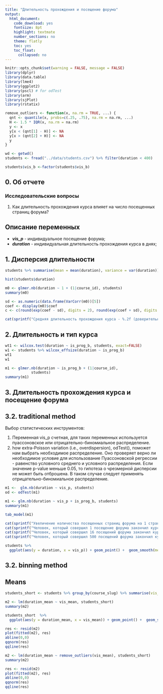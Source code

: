 ```yaml
---
title: "Длительность прохождения и посещение форума"
output:
  html_document:
    code_download: yes
    fontsize: 8pt
    highlight: textmate
    number_sections: no
    theme: flatly
    toc: yes
    toc_float:
      collapsed: no
---
```



```r
knitr::opts_chunk$set(warning = FALSE, message = FALSE)
library(dplyr)
library(data.table)
library(lme4)
library(ggplot2)
library(pscl) # for odTest
library(arm)
library(sjPlot)
library(rstatix)

remove_outliers <- function(x, na.rm = TRUE, ...) {
  qnt <- quantile(x, probs=c(.25, .75), na.rm = na.rm, ...)
  H <- 1.5 * IQR(x, na.rm = na.rm)
  y <- x
  y[x < (qnt[1] - H)] <- NA
  y[x > (qnt[2] + H)] <- NA
  y
}

```

```r
wd <- getwd()
students <- fread("../data/students.csv") %>% filter(duration < 400)

students$vis_b <-factor(students$vis_b)

```


## 0. Об отчете

### Исследовательские вопросы

  1. Как длительность прохождения курса влияет на число посещенных страниц форума?


## Описание переменных

  - ***vis_p*** - индивидуальное посещение форума;
  - ***duration*** - индивидуальная длительность прохождения курса в днях;

## 1.  Дисперсия длительности

```r
students %>% summarise(mean = mean(duration), variance = var(duration))
```
```r
hist(students$duration)
```

```r
m0 <- glmer.nb(duration ~ 1 + (1|course_id), students)
summary(m0)

```

```r
sd <- as.numeric(data.frame(VarCorr(m0))[5])
coef <- display(m0)$coef
c <- c(round(exp(coef - sd), digits = 2), round(exp(coef + sd), digits = 2))

```

```r

cat(sprintf("Средняя длительность прохождения курса - %.2f (доверительный интервал %.2f-%.2f, SD = %.2f) дней.", exp(coef), c[1] , c[2],  exp(sd)))
```

## 2. Длительность и тип курса 


```r
wt1 <- wilcox.test(duration ~ is_prog_b, students, exact=FALSE)
w1 <- students %>% wilcox_effsize(duration ~ is_prog_b)
wt1
w1
```


```r
m1 <- glmer.nb(duration ~ is_prog_b + (1|course_id),
            students)
summary(m1)


```

## 3. Длительность прохождения курса и посещение форума

## 3.2. traditional method

Выбор статистических инструментов:

  1. Переменная vis_p счетная, для таких переменных используется пуассоновское или отрицательно-биномиальное распределение.
  2. how extra-Poisson variation (i.e., overdispersion), odTest(), поможет нам выбрать необходимое распределение. Оно проверяет верно ли необходимое условие для использование Пуассоновской регрессии - равенство условного среднего и условного распределения. Если значение p-value меньше 0.05, то гипотеза о чрезмерной дисперсии не может быть отброшена. В таком случае следует применять отрицательно-биномиальное распределение.


```r
m1 <-  glm.nb(duration ~ vis_p, students)
od <- odTest(m1)

```

```r
m1 <- glm.nb(duration ~ vis_p + is_prog_b, students)
summary(m1)
```

```r
tab_model(m1)
```


```r
cat(sprintf("Увеличение количества посещенных страниц форума на 1 страницу удлиняет ожидаемое прохождение курса на %.3f дней.\n", exp(m1$coefficients[2])))
cat(sprintf("Человек, который совершил 1 посещение форума закончил курс за %.2f дней.\n", (exp(m1$coefficients[1] + m1$coefficients[2]* 1))))
cat(sprintf("Человек, который совершил 16 посещений форума закончил курс за %.2f дней.\n", (exp(m1$coefficients[1] + m1$coefficients[2]* 16))))
cat(sprintf("Человек, который совершил 500 посещений форума закончил курс за %.2f дней.\n ", (exp(m1$coefficients[1] + m1$coefficients[2]* 500))))

```


```r
students %>% 
  ggplot(aes(y = duration, x = vis_p)) + geom_point() +  geom_smooth(method="glm.nb", color = "red") + ggtitle("Влияние посещения форума на длительность прохождения курса") + labs(x="Посещенные страницы", y = "Дни") +  theme(plot.title = element_text(hjust = 0.5))
```

## 3.2. binning method

## Means

```r
students_short <- students %>% group_by(course_slug) %>% summarise(vis_mean = round(mean(vis_p, na.rm =TRUE)), duration_mean = round(mean(duration, na.rm =TRUE), digits = 2), is_prog_b = is_prog_b[1])
```

```r
m2 <- lm(duration_mean ~ vis_mean, students_short)
summary(m2)
```

```r
students_short  %>%
  ggplot(aes(y = duration_mean, x = vis_mean)) + geom_point() +  geom_smooth(method="lm",color = "red") + ggtitle("Влияние посещения форума на длительность прохождения курса") + labs(x="Среднее посещения", y = "Средняя длительность") +  theme(plot.title = element_text(hjust = 0.5)) 
```
```r
res <- resid(m2)
plot(fitted(m2), res)
abline(0,0)
qqnorm(res)
qqline(res)
```

```r
m2 <- lm(duration_mean ~ remove_outliers(vis_mean), students_short)
summary(m2)
```
```r
res <- resid(m2)
plot(fitted(m2), res)
abline(0,0)
qqnorm(res)
qqline(res)
```


